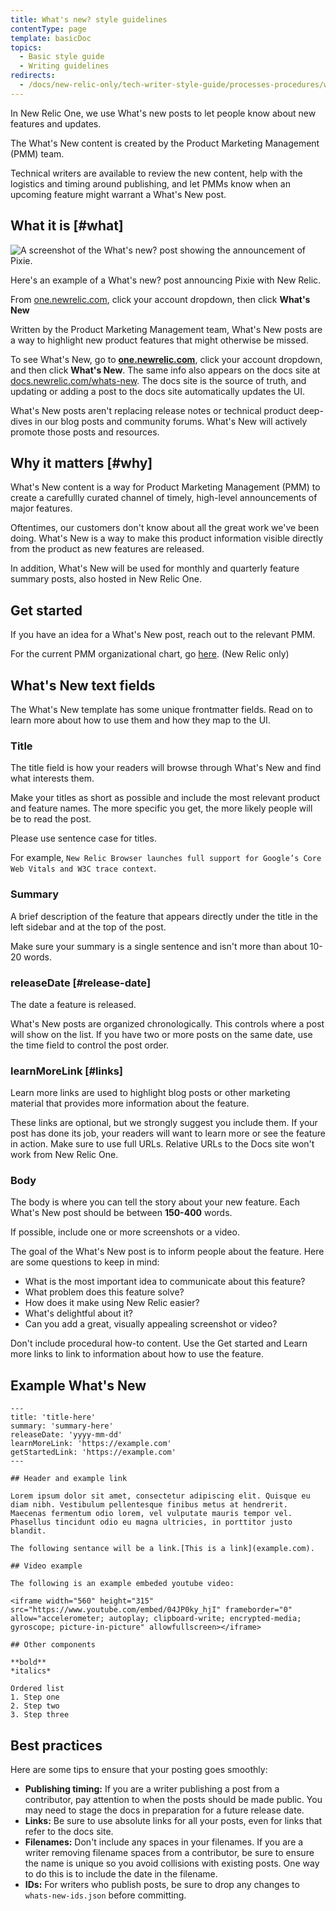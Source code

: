 ```yaml
---
title: What's new? style guidelines
contentType: page
template: basicDoc
topics:
  - Basic style guide
  - Writing guidelines
redirects:
  - /docs/new-relic-only/tech-writer-style-guide/processes-procedures/whats-new-style-guidelines
---
```


In New Relic One, we use What's new posts to let people know about new features and updates.

<Callout variant="tip">
  The What's New content is created by the Product Marketing Management (PMM) team.

  Technical writers are available to review the new content, help with the logistics and timing around publishing, and let PMMs know when an upcoming feature might warrant a What's New post.
</Callout>

## What it is [#what]

![A screenshot of the What's new? post showing the announcement of Pixie.](./images/pixie-whats-new-example.png "A screenshot of the What's new? post showing the announcement of Pixie.")

<figcaption>
Here's an example of a What's new? post announcing Pixie with New Relic.
</figcaption>

From [one.newrelic.com](https://one.newrelic.com), click your account dropdown, then click **What's New**

Written by the Product Marketing Management team, What's New posts are a way to highlight new product features that might otherwise be missed.

To see What's New, go to [**one.newrelic.com**](https://one.newrelic.com), click your account dropdown, and then click **What's New**. The same info also appears on the docs site at [docs.newrelic.com/whats-new](https://docs.newrelic.com/whats-new). The docs site is the source of truth, and updating or adding a post to the docs site automatically updates the UI.

<Callout variant="tip">
  What's New posts aren't replacing release notes or technical product deep-dives in our blog posts and community forums. What's New will actively promote those posts and resources.
</Callout>

## Why it matters [#why]

What's New content is a way for Product Marketing Management (PMM) to create a carefullly curated channel of timely, high-level announcements of major features.

Oftentimes, our customers don't know about all the great work we've been doing. What's New is a way to make this product information visible directly from the product as new features are released.

In addition, What's New will be used for monthly and quarterly feature summary posts, also hosted in New Relic One.

## Get started

If you have an idea for a What's New post, reach out to the relevant PMM.

For the current PMM organizational chart, go [here](https://docs.google.com/presentation/d/1Nou_BJ23_J-eNxu-4cJOR1bYC62Q62dwxPppo5Cr0V0/edit#slide=id.g6d3871dfda_6_0). (New Relic only)

## What's New text fields

The What's New template has some unique frontmatter fields. Read on to learn more about how to use them and how they map to the UI.

### Title

The title field is how your readers will browse through What's New and find what interests them.

Make your titles as short as possible and include the most relevant product and feature names. The more specific you get, the more likely people will be to read the post.

<Callout variant="tip">
  Please use sentence case for titles.

  For example, `New Relic Browser launches full support for Google’s Core Web Vitals and W3C trace context`.
</Callout>

### Summary

A brief description of the feature that appears directly under the title in the left sidebar and at the top of the post.

Make sure your summary is a single sentence and isn't more than about 10-20 words.

### releaseDate [#release-date]

The date a feature is released.

What's New posts are organized chronologically. This controls where a post will show on the list. If you have two or more posts on the same date, use the time field to control the post order.

### learnMoreLink [#links]

Learn more links are used to highlight blog posts or other marketing material that provides more information about the feature.

<Callout variant="tip">
  These links are optional, but we strongly suggest you include them. If your post has done its job, your readers will want to learn more or see the feature in action.
</Callout>

<Callout variant="important">
  Make sure to use full URLs. Relative URLs to the Docs site won't work from New Relic One.
</Callout>

### Body

The body is where you can tell the story about your new feature. Each What's New post should be between **150-400** words.

<Callout variant="tip">
  If possible, include one or more screenshots or a video.
</Callout>

The goal of the What's New post is to inform people about the feature. Here are some questions to keep in mind:

* What is the most important idea to communicate about this feature?
* What problem does this feature solve?
* How does it make using New Relic easier?
* What's delightful about it?
* Can you add a great, visually appealing screenshot or video?

Don't include procedural how-to content. Use the Get started and Learn more links to link to information about how to use the feature.


## Example What's New

```
---
title: 'title-here'
summary: 'summary-here'
releaseDate: 'yyyy-mm-dd'
learnMoreLink: 'https://example.com'
getStartedLink: 'https://example.com'
---

## Header and example link

Lorem ipsum dolor sit amet, consectetur adipiscing elit. Quisque eu diam nibh. Vestibulum pellentesque finibus metus at hendrerit. Maecenas fermentum odio lorem, vel vulputate mauris tempor vel. Phasellus tincidunt odio eu magna ultricies, in porttitor justo blandit. 

The following sentance will be a link.[This is a link](example.com).

## Video example

The following is an example embeded youtube video:

<iframe width="560" height="315" src="https://www.youtube.com/embed/04JP0ky_hjI" frameborder="0" allow="accelerometer; autoplay; clipboard-write; encrypted-media; gyroscope; picture-in-picture" allowfullscreen></iframe>

## Other components

**bold**
*italics*

Ordered list
1. Step one
2. Step two
3. Step three
```
## Best practices

Here are some tips to ensure that your posting goes smoothly:

* **Publishing timing:** If you are a writer publishing a post from a contributor, pay attention to when the posts should be made public. You may need to stage the docs in preparation for a future release date.
* **Links:** Be sure to use absolute links for all your posts, even for links that refer to the docs site.
* **Filenames:** Don't include any spaces in your filenames. If you are a writer removing filename spaces from a contributor, be sure to ensure the name is unique so you avoid collisions with existing posts. One way to do this is to include the date in the filename.
* **IDs:** For writers who publish posts, be sure to drop any changes to `whats-new-ids.json` before committing. 